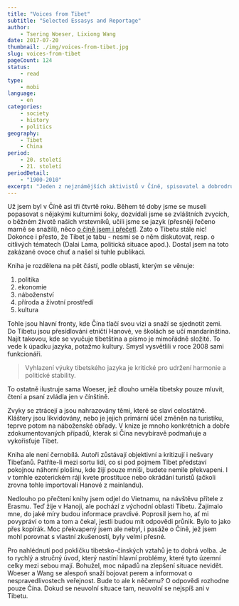 ```yaml
---
title: "Voices from Tibet"
subtitle: "Selected Essasys and Reportage"
author:
    - Tsering Woeser, Lixiong Wang
date: 2017-07-20
thumbnail: ./img/voices-from-tibet.jpg
slug: voices-from-tibet
pageCount: 124
status:
    - read
type:
    - mobi
language:
    - en
categories:
    - society
    - history
    - politics
geography:
    - Tibet
    - China
period:
    - 20. století
    - 21. století
periodDetail:
    - "1900-2010"
excerpt: "Jeden z nejznámějších aktivistů v Číně, spisovatel a dobrodruh (na raftu z pneumatik sjel 1 200km Žluté řeky) Lixiong Wang a jeho žena, tibetská básnířka a bloggerka, spojily síly a vydali stručný sborník esejí o současném Tibetu a problematických aspektů, se kterými se potýká. Zhostili se toho s nadhledem, věcně a racionálně. Své poznatky jsem si pak ověřoval. Bohužel, kniha nepřehání."
---
```


Už jsem byl v Číně asi tři čtvrtě roku. Během té doby jsme se museli popasovat s nějakými kulturními šoky, dozvídali jsme se zvláštních zvycích, o běžném životě našich vrstevníků, učili jsme se jazyk (přesněji řečeno marně se snažili), něco <a href="http://jenahajek.com/knihy/tagy/cina/" title="Přečtené knihy o Číně">o číně jsem i přečetl</a>. Zato o Tibetu stále nic! Dokonce i přesto, že Tibet je tabu - nesmí se o něm diskutovat, resp. o citlivých tématech (Dalai Lama, politická situace apod.). Dostal jsem na toto zakázané ovoce chuť a našel si tuhle publikaci.

Kniha je rozdělena na pět částí, podle oblasti, kterým se věnuje:

<ol>
    <li>politika</li>
    <li>ekonomie</li>
    <li>náboženství</li>
    <li>příroda a životní prostředí</li>
    <li>kultura</li>
</ol>

Tohle jsou hlavní fronty, kde Čína tlačí svou vizi a snaží se sjednotit zemi. Do Tibetu jsou přesídlováni etničtí Hanové, ve školách se učí mandarínština. Najít takovou, kde se vyučuje tibetština a písmo je mimořádně složité. To vede k úpadku jazyka, potažmo kultury. Smysl vysvětlili v roce 2008 sami funkcionáři.

> Vyhlazení výuky tibetského jazyka je kritické pro udržení harmonie a politické stability.

To ostatně ilustruje sama Woeser, jež dlouho uměla tibetsky pouze mluvit, čtení a psaní zvládla jen v čínštině.

Zvyky se ztrácejí a jsou nahrazovány těmi, které se slaví celostátně. Kláštery jsou likvidovány, nebo je jejich primární účel změněn na turistiku, teprve potom na náboženské obřady. V knize je mnoho konkrétních a dobře zdokumentovaných případů, kterak si Čína nevybíravě podmaňuje a vykořisťuje Tibet.

Kniha ale není černobílá. Autoři zůstávají objektivní a kritizují i nešvary Tibeťanů. Patříte-li mezi sortu lidí, co si pod pojmem Tibet představí pokojnou náhorní plošinu, kde žijí pouze mniši, budete nemile překvapeni. I v tomhle ezoterickém ráji kvete prostituce nebo okrádání turistů (ačkoli zrovna tohle importovali Hanové z mainlandu).

Nedlouho po přečtení knihy jsem odjel do Vietnamu, na návštěvu přítele z Erasmu. Teď žije v Hanoji, ale pochází z východní oblasti Tibetu. Zajímalo mne, do jaké míry budou informace pravdivé. Poprosil jsem ho, ať mi povypráví o tom a tom a čekal, jestli budou mít odpovědi průnik. Bylo to jako přes kopírák. Moc překvapený jsem ale nebyl, i pasáže o Číně, jež jsem mohl porovnat s vlastní zkušeností, byly velmi přesné.

Pro nahlédnutí pod pokličku tibetsko-čínských vztahů je to dobrá volba. Je to rychlý a stručný úvod, který nastíní hlavní problémy, které tyto územní celky mezi sebou mají. Bohužel, moc nápadů na zlepšení situace nevidět. Woeser a Wang se alespoň snaží bojovat perem a informovat o nespravedlivostech veřejnost. Bude to ale k něčemu? O odpovědi rozhodne pouze Čína. Dokud se neuvolní situace tam, neuvolní se nejspíš ani v Tibetu.
